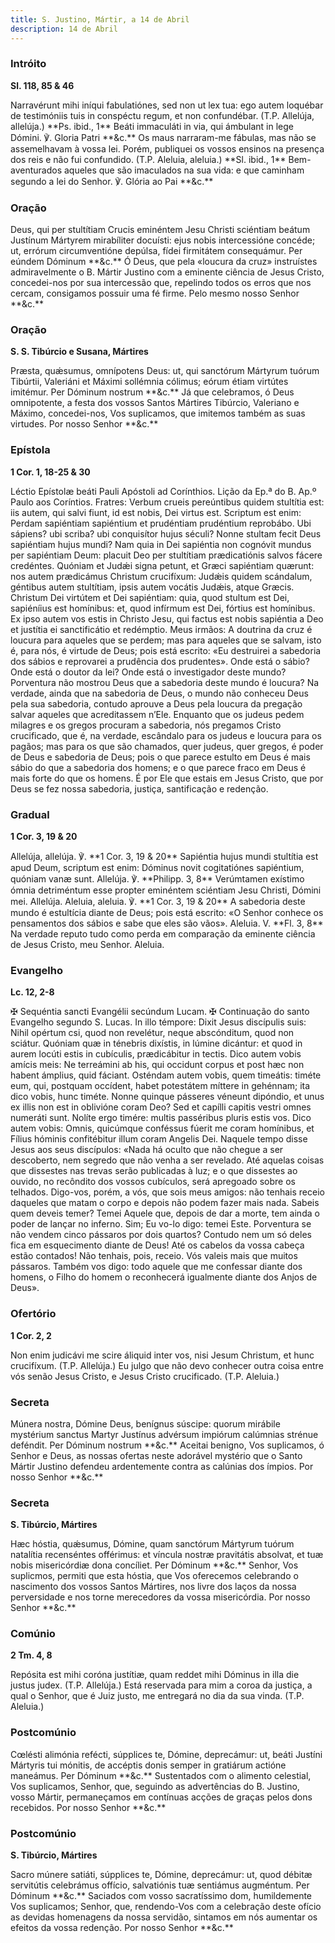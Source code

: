```yaml
---
title: S. Justino, Mártir, a 14 de Abril
description: 14 de Abril
---
```


### Intróito

**Sl. 118, 85 & 46**

<div class="side-by-side not-content">
  <span class="text-justify">
    Narravérunt mihi iníqui fabulatiónes, sed non ut lex tua: ego autem loquébar
    de testimóniis tuis in conspéctu regum, et non confundébar. (T.P. Allelúja,
    allelúja.) **Ps. ibid., 1** Beáti immaculáti in via, qui ámbulant in lege
    Dómini. ℣. Gloria Patri **&c.**
  </span>
  <span class="text-justify">
    Os maus narraram-me fábulas, mas não se assemelhavam à vossa lei. Porém,
    publiquei os vossos ensinos na presença dos reis e não fui confundido. (T.P.
    Aleluia, aleluia.) **Sl. ibid., 1** Bem-aventurados aqueles que são
    imaculados na sua vida: e que caminham segundo a lei do Senhor. ℣. Glória ao
    Pai **&c.**
  </span>
</div>

### Oração

<div class="side-by-side not-content">
  <span class="text-justify">
    Deus, qui per stultítiam Crucis eminéntem Jesu Christi sciéntiam beátum
    Justínum Mártyrem mirabíliter docuísti: ejus nobis intercessióne concéde;
    ut, errórum circumventióne depúlsa, fídei firmitátem consequámur. Per eúndem
    Dóminum **&c.**
  </span>
  <span class="text-justify">
    Ó Deus, que pela «loucura da cruz» instruístes admiravelmente o B. Mártir
    Justino com a eminente ciência de Jesus Cristo, concedei-nos por sua
    intercessão que, repelindo todos os erros que nos cercam, consigamos possuir
    uma fé firme. Pelo mesmo nosso Senhor **&c.**
  </span>
</div>

### Oração

**S. S. Tibúrcio e Susana, Mártires**

<div class="side-by-side not-content">
  <span class="text-justify">
    Præsta, quǽsumus, omnípotens Deus: ut, qui sanctórum Mártyrum tuórum
    Tibúrtii, Valeriáni et Máximi sollémnia cólimus; eórum étiam virtútes
    imitémur. Per Dóminum nostrum **&c.**
  </span>
  <span class="text-justify">
    Já que celebramos, ó Deus omnipotente, a festa dos vossos Santos Mártires
    Tibúrcio, Valeriano e Máximo, concedei-nos, Vos suplicamos, que imitemos
    também as suas virtudes. Por nosso Senhor **&c.**
  </span>
</div>

### Epístola

**1 Cor. 1, 18-25 & 30**

<div class="side-by-side not-content">
  <span class="text-justify">
    Léctio Epístolæ beáti Pauli Apóstoli ad Corínthios.
  </span>
  <span class="text-justify">
    Lição da Ep.ª do B. Ap.º Paulo aos Coríntios.
  </span>
  <span class="text-justify">
    Fratres: Verbum crueis pereúntibus quidem stultítia est: iis autem, qui
    salvi fiunt, id est nobis, Dei virtus est. Scriptum est enim: Perdam
    sapiéntiam sapiéntium et prudéntiam prudéntium reprobábo. Ubi sápiens? ubi
    scriba? ubi conquisítor hujus séculi? Nonne stultam fecit Deus sapiéntiam
    hujus mundi? Nam quia in Dei sapiéntia non cognóvit mundus per sapiéntiam
    Deum: placuit Deo per stultítiam prædicatiónis salvos fácere credéntes.
    Quóniam et Judǽi signa petunt, et Græci sapiéntiam quærunt: nos autem
    prædicámus Christum crucifíxum: Judǽis quidem scándalum, géntibus autem
    stultítiam, ipsis autem vocátis Judǽis, atque Græcis. Christum Dei virtútem
    et Dei sapiéntiam: quia, quod stultum est Dei, sapiéníius est homínibus: et,
    quod infírmum est Dei, fórtius est homínibus. Ex ipso autem vos estis in
    Christo Jesu, qui factus est nobis sapiéntia a Deo et justítia ei
    sanctificátio et redémptio.
  </span>
  <span class="text-justify">
    Meus irmãos: A doutrina da cruz é loucura para aqueles que se perdem; mas
    para aqueles que se salvam, isto é, para nós, é virtude de Deus; pois está
    escrito: «Eu destruirei a sabedoria dos sábios e reprovarei a prudência dos
    prudentes». Onde está o sábio? Onde está o doutor da lei? Onde está o
    investigador deste mundo? Porventura não mostrou Deus que a sabedoria deste
    mundo é loucura? Na verdade, ainda que na sabedoria de Deus, o mundo não
    conheceu Deus pela sua sabedoria, contudo aprouve a Deus pela loucura da
    pregação salvar aqueles que acreditassem n’Ele. Enquanto que os judeus pedem
    milagres e os gregos procuram a sabedoria, nós pregamos Cristo crucificado,
    que é, na verdade, escândalo para os judeus e loucura para os pagãos; mas
    para os que são chamados, quer judeus, quer gregos, é poder de Deus e
    sabedoria de Deus; pois o que parece estulto em Deus é mais sábio do que a
    sabedoria dos homens; e o que parece fraco em Deus é mais forte do que os
    homens. É por Ele que estais em Jesus Cristo, que por Deus se fez nossa
    sabedoria, justiça, santificação e redenção.
  </span>
</div>

### Gradual

**1 Cor. 3, 19 & 20**

<div class="side-by-side not-content">
  <span class="text-justify">
    Allelúja, allelúja. ℣. **1 Cor. 3, 19 & 20** Sapiéntia hujus mundi stultítia
    est apud Deum, scriptum est enim: Dóminus novit cogitatiónes sapiéntium,
    quóniam vanæ sunt. Allelúja. ℣. **Philipp. 3, 8** Verúmtamen exístimo ómnia
    detriméntum esse propter eminéntem sciéntiam Jesu Christi, Dómini mei.
    Allelúja.
  </span>
  <span class="text-justify">
    Aleluia, aleluia. ℣. **1 Cor. 3, 19 & 20** A sabedoria deste mundo é
    estultícia diante de Deus; pois está escrito: «O Senhor conhece os
    pensamentos dos sábios e sabe que eles são vãos». Aleluia. V. **Fl. 3, 8**
    Na verdade reputo tudo como perda em comparação da eminente ciência de Jesus
    Cristo, meu Senhor. Aleluia.
  </span>
</div>

### Evangelho

**Lc. 12, 2-8**

<div class="side-by-side not-content">
  <span class="text-justify">
    <span class="text-red-500">✠</span> Sequéntia sancti Evangélii secúndum
    Lucam.
  </span>
  <span class="text-justify">
    <span class="text-red-500">✠</span> Continuação do santo Evangelho segundo
    S. Lucas.
  </span>
  <span class="text-justify">
    In illo témpore: Dixit Jesus discípulis suis: Nihil opértum csi, quod non
    revelétur, neque abscónditum, quod non sciátur. Quóniam quæ in ténebris
    dixístis, in lúmine dicántur: et quod in aurem locúti estis in cubículis,
    prædicábitur in tectis. Dico autem vobis amícis meis: Ne terreámini ab his,
    qui occidunt corpus et post hæc non habent ámplius, quid fáciant. Osténdam
    autem vobis, quem timeátis: timéte eum, qui, postquam occídent, habet
    potestátem míttere in gehénnam; ita dico vobis, hunc timéte. Nonne quinque
    pásseres véneunt dipóndio, et unus ex illis non est in oblivióne coram Deo?
    Sed et capílli capitis vestri omnes numeráti sunt. Nolíte ergo timére:
    multis passéribus pluris estis vos. Dico autem vobis: Omnis, quicúmque
    conféssus fúerit me coram homínibus, et Fílius hóminis confitébitur illum
    coram Angelis Dei.
  </span>
  <span class="text-justify">
    Naquele tempo disse Jesus aos seus discípulos: «Nada há oculto que não
    chegue a ser descoberto, nem segredo que não venha a ser revelado. Até
    aquelas coisas que dissestes nas trevas serão publicadas à luz; e o que
    dissestes ao ouvido, no recôndito dos vossos cubículos, será apregoado sobre
    os telhados. Digo-vos, porém, a vós, que sois meus amigos: não tenhais
    receio daqueles que matam o corpo e depois não podem fazer mais nada. Sabeis
    quem deveis temer? Temei Aquele que, depois de dar a morte, tem ainda o
    poder de lançar no inferno. Sim; Eu vo-lo digo: temei Este. Porventura se
    não vendem cinco pássaros por dois quartos? Contudo nem um só deles fica em
    esquecimento diante de Deus! Até os cabelos da vossa cabeça estão contados!
    Não tenhais, pois, receio. Vós valeis mais que muitos pássaros. Também vos
    digo: todo aquele que me confessar diante dos homens, o Filho do homem o
    reconhecerá igualmente diante dos Anjos de Deus».
  </span>
</div>

### Ofertório

**1 Cor. 2, 2**

<div class="side-by-side not-content">
  <span class="text-justify">
    Non enim judicávi me scire áliquid inter vos, nisi Jesum Christum, et hunc
    crucifíxum. (T.P. Allelúja.)
  </span>
  <span class="text-justify">
    Eu julgo que não devo conhecer outra coisa entre vós senão Jesus Cristo, e
    Jesus Cristo crucificado. (T.P. Aleluia.)
  </span>
</div>

### Secreta

<div class="side-by-side not-content">
  <span class="text-justify">
    Múnera nostra, Dómine Deus, benígnus súscipe: quorum mirábile mystérium
    sanctus Martyr Justínus advérsum impiórum calúmnias strénue deféndit. Per
    Dóminum nostrum **&c.**
  </span>
  <span class="text-justify">
    Aceitai benigno, Vos suplicamos, ó Senhor e Deus, as nossas ofertas neste
    adorável mystério que o Santo Mártir Justino defendeu ardentemente contra as
    calúnias dos ímpios. Por nosso Senhor **&c.**
  </span>
</div>

### Secreta

**S. Tibúrcio, Mártires**

<div class="side-by-side not-content">
  <span class="text-justify">
    Hæc hóstia, quǽsumus, Dómine, quam sanctórum Mártyrum tuórum natalítia
    recenséntes offérimus: et víncula nostræ pravitátis absolvat, et tuæ nobis
    misericórdiæ dona concíliet. Per Dóminum **&c.**
  </span>
  <span class="text-justify">
    Senhor, Vos suplicmos, permiti que esta hóstia, que Vos oferecemos
    celebrando o nascimento dos vossos Santos Mártires, nos livre dos laços da
    nossa perversidade e nos torne merecedores da vossa misericórdia. Por nosso
    Senhor **&c.**
  </span>
</div>

### Comúnio

**2 Tm. 4, 8**

<div class="side-by-side not-content">
  <span class="text-justify">
    Repósita est mihi coróna justítiæ, quam reddet mihi Dóminus in illa die
    justus judex. (T.P. Allelúja.)
  </span>
  <span class="text-justify">
    Está reservada para mim a coroa da justiça, a qual o Senhor, que é Juiz
    justo, me entregará no dia da sua vinda. (T.P. Aleluia.)
  </span>
</div>

### Postcomúnio

<div class="side-by-side not-content">
  <span class="text-justify">
    Cœlésti alimónia refécti, súpplices te, Dómine, deprecámur: ut, beáti
    Justíni Mártyris tui mónitis, de accéptis donis semper in gratiárum actióne
    maneámus. Per Dóminum **&c.**
  </span>
  <span class="text-justify">
    Sustentados com o alimento celestial, Vos suplicamos, Senhor, que, seguindo
    as advertências do B. Justino, vosso Mártir, permaneçamos em contínuas
    acções de graças pelos dons recebidos. Por nosso Senhor **&c.**
  </span>
</div>

### Postcomúnio

**S. Tibúrcio, Mártires**

<div class="side-by-side not-content">
  <span class="text-justify">
    Sacro múnere satiáti, súpplices te, Dómine, deprecámur: ut, quod débitæ
    servitútis celebrámus offício, salvatiónis tuæ sentiámus augméntum. Per
    Dóminum **&c.**
  </span>
  <span class="text-justify">
    Saciados com vosso sacratíssimo dom, humildemente Vos suplicamos; Senhor,
    que, rendendo-Vos com a celebração deste ofício as devidas homenagens da
    nossa servidão, sintamos em nós aumentar os efeitos da vossa redenção. Por
    nosso Senhor **&c.**
  </span>
</div>

